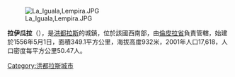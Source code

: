 [[Image:La_Iguala,Lempira.JPG|right]]

'''拉伊瓜拉'''（{{lang-es|La Iguala}}），是[[洪都拉斯|洪都拉斯]]的城鎮，位於該國西南部，由[[倫皮拉省|倫皮拉省]]負責管轄，始建於1556年5月1日，面積349.1平方公里，海拔高度932米，2001年人口17,618，人口密度每平方公里50.47人。

{{coord|14|37|N|88|28|W|display=title|region:HN_type:city_source:GNS-enwiki}}

{{Honduras-geo-stub}}
[[Category:洪都拉斯城市|Category:洪都拉斯城市]]